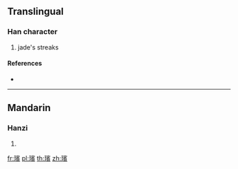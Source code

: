 {{also|瑸}}
==Translingual==

===Han character===
{{Han char|rn=96|rad=玉|as=14|sn=18|four=13186|canj=MGJMC}}

# jade's streaks

====References====
* {{Han ref|kx=0744.070|dkj=21302|dj=1152.200|hdz=21143.090|uh=74B8|ud=29880|bh=F040|bd=61504}}

----

==Mandarin==

===Hanzi===
{{cmn-hanzi|pin=[[bīn]] ([[bin1]])|wg=pin<sup>1</sup>}}

# {{defn|lang=cmn|sort=玉14}}

[[fr:璸]]
[[pl:璸]]
[[th:璸]]
[[zh:璸]]